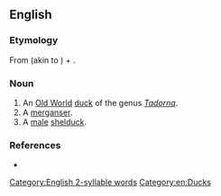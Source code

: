 {{also|Sheldrake}}
==English==

===Etymology===
From {{etyl|enm|en}} {{m|enm|sheld-||parti-colored}} (akin to {{etyl|dum|en}} {{m|dum|shillede}}) + {{m|en|drake||male duck}}.

===Noun===
{{en-noun}}

# An [[Old World]] [[duck]] of the genus ''[[Tadorna]]''.
# A [[merganser]].
# A [[male]] [[shelduck]].

===References===
* {{R:Websters}}

[[Category:English 2-syllable words]]
[[Category:en:Ducks]]